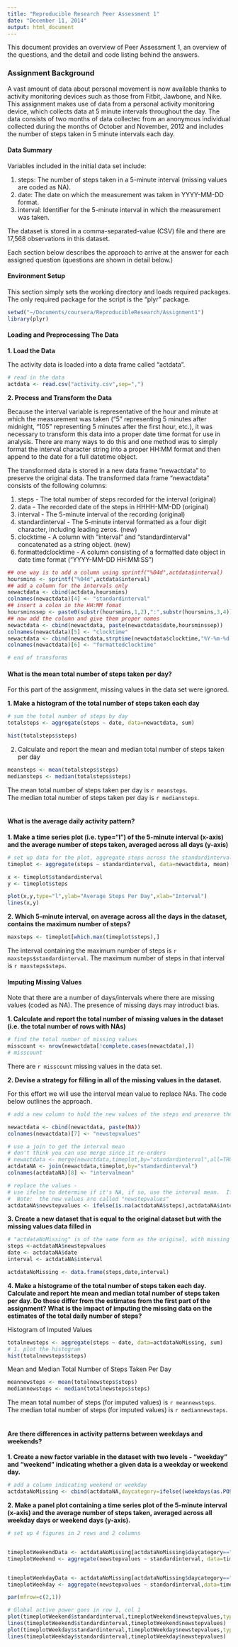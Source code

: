 ```yaml
---
title: "Reproducible Research Peer Assessment 1"
date: "December 11, 2014"
output: html_document
---
```


This document provides an overview of Peer Assessment 1, an overview of the questions, and the detail and code listing behind the answers.

### Assignment Background
A vast amount of data about personal movement is now available thanks to activity monitoring devices such as those from Fitbit, Jawbone, and Nike.  This assignment makes use of data from a personal activity monitoring device, which collects data at 5 minute intervals throughout the day.  The data consists of two months of data collectec from an anonymous individual collected during the months of October and November, 2012 and includes the number of steps taken in 5 minute intervals each day.

#### Data Summary
Variables included in the initial data set include:&nbsp;

1. steps:  The number of steps taken in a 5-minute interval (missing values are coded as NA).
2. date:  The date on which the measurement was taken in YYYY-MM-DD format.
3. interval:  Identifier for the 5-minute interval in which the measurement was taken.&nbsp;

The dataset is stored in a comma-separated-value (CSV) file and there are 17,568 observations in this dataset. 

Each section below describes the approach to arrive at the answer for each assigned question (questions are shown in detail below.)

#### Environment Setup
This section simply sets the working directory and loads required packages.  The only required package for the script is the "plyr" package.

```r

setwd("~/Documents/coursera/ReproducibleResearch/Assignment1")
library(plyr)

```
#### Loading and Preprocessing The Data

**1.  Load the Data**

The activity data is loaded into a data frame called "actdata".

```r
# read in the data
actdata <- read.csv("activity.csv",sep=",")
```

**2.  Process and Transform the Data**

Because the interval variable is representative of the hour and minute at which the measurement was taken ("5" representing 5 minutes after midnight, "105" representing 5 minutes after the first hour, etc.), it was necessary to transform this data into a proper date time format for use in analysis. There are many ways to do this and one method was to simply format the interval character string into a proper HH:MM format and then append to the date for a full datetime object.

The transformed data is stored in a new data frame "newactdata" to preserve the original data.  The transformed data frame "newactdata" consists of the following columns:

1. steps - The total number of steps recorded for the interval (original)
2. data - The recorded date of the steps in HHHH-MM-DD (original)
3. interval - The 5-minute interval of the recording (original)
4. standardinterval - The 5-minute interval formatted as a four digit character, including leading zeros. (new)
5. clocktime - A column with "interval" and "standardinterval" concatenated as a string object. (new)
6. formattedclocktime - A column consisting of a formatted date object in date time format ("YYYY-MM-DD HH:MM:SS")

```r

## one way is to add a column using sprintf("%04d",actdata$interval)
hoursmins <- sprintf("%04d",actdata$interval)
## add a column for the intervals only
newactdata <- cbind(actdata,hoursmins)
colnames(newactdata)[4] <- "standardinterval"
## insert a colon in the HH:MM fomat
hoursminssep <- paste0(substr(hoursmins,1,2),":",substr(hoursmins,3,4))
## now add the column and give them proper names
newactdata <- cbind(newactdata, paste(newactdata$date,hoursminssep))
colnames(newactdata)[5] <- "clocktime"
newactdata <- cbind(newactdata,strptime(newactdata$clocktime,"%Y-%m-%d %H:%M"))
colnames(newactdata)[6] <- "formattedclocktime"

# end of transforms 
```

#### What is the mean total number of steps taken per day?

For this part of the assignment, missing values in the data set were ignored.

**1.  Make a histogram of the total number of steps taken each day**

```r
# sum the total number of steps by day
totalsteps <- aggregate(steps ~ date, data=newactdata, sum)
```
```r
hist(totalsteps$steps)
```

2.  Calculate and report the mean and median total number of steps taken per day

```r
meansteps <- mean(totalsteps$steps)
mediansteps <- median(totalsteps$steps)
```
The mean total number of steps taken per day is `r meansteps `.<br/>
The median total number of steps taken per day is `r mediansteps `.
<br/>
<br/>

#### What is the average daily activity pattern?

**1.  Make a time series plot (i.e. type="l") of the 5-minute interval (x-axis) and the average number of steps taken, averaged across all days (y-axis)**
```r
# set up data for the plot, aggregate steps across the standardinterval
timeplot <- aggregate(steps ~ standardinterval, data=newactdata, mean)

x <- timeplot$standardinterval
y <- timeplot$steps
```


```r
plot(x,y,type="l",ylab="Average Steps Per Day",xlab="Interval")
lines(x,y)
```

**2.  Which 5-minute interval, on average across all the days in the dataset, contains the maximum number of steps?**
```r
maxsteps <- timeplot[which.max(timeplot$steps),]

```
The interval containing the maximum number of steps is `r maxsteps$standardinterval`.
The maximum number of steps in that interval is `r maxsteps$steps`.

#### Imputing Missing Values
Note that there are a number of days/intervals where there are missing values (coded as NA).  The presence of missing days may introduct bias.

**1.  Calculate and report the total number of missing values in the dataset (i.e. the total number of rows with NAs)**

```r
# find the total number of missing values
misscount <- nrow(newactdata[!complete.cases(newactdata),])
# misscount
```
There are `r misscount` missing values in the data set.

**2.  Devise a strategy for filling in all of the missing values in the dataset.**  

For this effort we will use the interval mean value to replace NAs.  The code below outlines the approach.

```r
# add a new column to hold the new values of the steps and preserve the old values

newactdata <- cbind(newactdata, paste(NA))
colnames(newactdata)[7] <- "newstepvalues"

# use a join to get the interval mean
# don't think you can use merge since it re-orders
# newactdata <- merge(newactdata,timeplot,by="standardinterval",all=TRUE)
actdataNA <- join(newactdata,timeplot,by="standardinterval")
colnames(actdataNA)[8] <- "intervalmean"

# replace the values - 
# use ifelse to determine if it's NA, if so, use the interval mean.  If not, use the original value
#  Note:  the new values are called "newstepvalues"
actdataNA$newstepvalues <- ifelse(is.na(actdataNA$steps),actdataNA$intervalmean,actdataNA$steps)
```

**3. Create a new dataset that is equal to the original dataset but with the missing values data filled in**

```r
# "actdataNoMissing" is of the same form as the original, with missing values filled in.
steps <-actdataNA$newstepvalues
date <- actdataNA$date
interval <- actdataNA$interval

actdataNoMissing <- data.frame(steps,date,interval)


```

**4. Make a histograme of the total number of steps taken each day.  Calculate and report hte mean and median total number of steps taken per day.  Do these differ from the estimates from the first part of the assignment?  What is the impact of imputing the missing data on the estimates of the total daily number of steps?**

Histogram of Imputed Values
```r
totalnewsteps <- aggregate(steps ~ date, data=actdataNoMissing, sum)
# 1. plot the histogram
hist(totalnewsteps$steps)

````
Mean and Median Total Number of Steps Taken Per Day


```r
meannewsteps <- mean(totalnewsteps$steps)
mediannewsteps <- median(totalnewsteps$steps)
```
The mean total number of steps (for imputed values) is `r meannewsteps`.<br/>
The median total number of steps (for imputed values) is `r mediannewsteps`.
<br/>
<br/>

#### Are there differences in activity patterns between weekdays and weekends?

**1. Create a new factor variable in the dataset with two levels - "weekday" and "weekend" indicating whether a given data is a weekday or weekend day.**

```r
# add a column indicating weekend or weekday
actdataNoMissing <- cbind(actdataNA,daycategory=ifelse((weekdays(as.POSIXlt(actdataNoMissing$date))=="Saturday" | weekdays(as.POSIXlt(actdataNoMissing$date))=="Sunday"),"weekend","weekday"))
```

**2. Make a panel plot containing a time series plot of the 5-minute interval (x-axis) and the average number of steps taken, averaged across all weekday days or weekend days (y-axis).**

```r
# set up 4 figures in 2 rows and 2 columns


timeplotWeekendData <- actdataNoMissing[actdataNoMissing$daycategory=="weekend",]
timeplotWeekend <- aggregate(newstepvalues ~ standardinterval, data=timeplotWeekendData, mean)


timeplotWeekdayData <- actdataNoMissing[actdataNoMissing$daycategory=="weekday",]
timeplotWeekday <- aggregate(newstepvalues ~ standardinterval,data=timeplotWeekdayData,mean )
```

```r
par(mfrow=c(2,1))

# Global active power goes in row 1, col 1
plot(timeplotWeekend$standardinterval,timeplotWeekend$newstepvalues,type="l",ylab="Average Steps (weekend)",xlab="Recorded Interval",ylim=c(0,300))
lines(timeplotWeekend$standardinterval,timeplotWeekend$newstepvalues)
plot(timeplotWeekday$standardinterval,timeplotWeekday$newstepvalues,type="l",ylab="Average Steps (weekday)",xlab="Recorded Interval",ylim=c(0,300))
lines(timeplotWeekday$standardinterval,timeplotWeekday$newstepvalues)
```

